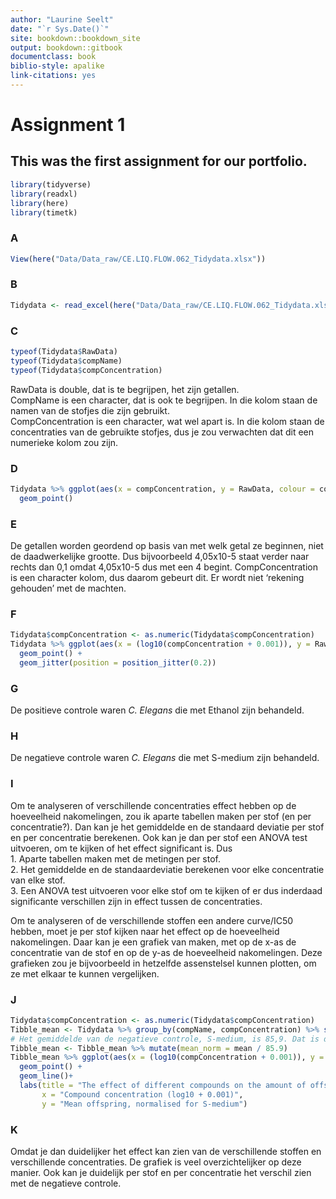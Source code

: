 ```yaml
---
author: "Laurine Seelt"
date: "`r Sys.Date()`"
site: bookdown::bookdown_site
output: bookdown::gitbook
documentclass: book
biblio-style: apalike
link-citations: yes
---
```


# Assignment 1

## This was the first assignment for our portfolio.

```r
library(tidyverse)
library(readxl)
library(here)
library(timetk)
```

### A
```r
View(here("Data/Data_raw/CE.LIQ.FLOW.062_Tidydata.xlsx"))
```

### B
```r
Tidydata <- read_excel(here("Data/Data_raw/CE.LIQ.FLOW.062_Tidydata.xlsx"))
```

### C
```r
typeof(Tidydata$RawData)
typeof(Tidydata$compName)
typeof(Tidydata$compConcentration)
```

RawData is double, dat is te begrijpen, het zijn getallen. 
<br>
CompName is een character, dat is ook te begrijpen. In die kolom staan de namen van de stofjes die zijn gebruikt.
<br>
CompConcentration is een character, wat wel apart is. In die kolom staan de concentraties van de gebruikte stofjes, dus je zou verwachten dat dit een numerieke kolom zou zijn.

### D
```r
Tidydata %>% ggplot(aes(x = compConcentration, y = RawData, colour = compName, shape = expType))+
  geom_point()
```

### E
De getallen worden geordend op basis van met welk getal ze beginnen, niet de daadwerkelijke grootte. Dus bijvoorbeeld 4,05x10-5 staat verder naar rechts dan 0,1 omdat 4,05x10-5 dus met een 4 begint. CompConcentration is een character kolom, dus daarom gebeurt dit. Er wordt niet 'rekening gehouden' met de machten.

### F
```r
Tidydata$compConcentration <- as.numeric(Tidydata$compConcentration)
Tidydata %>% ggplot(aes(x = (log10(compConcentration + 0.001)), y = RawData, colour = compName, shape = expType)) +
  geom_point() +
  geom_jitter(position = position_jitter(0.2))
```

### G
De positieve controle waren _C. Elegans_ die met Ethanol zijn behandeld.

### H
De negatieve controle waren _C. Elegans_ die met S-medium zijn behandeld.

### I
Om te analyseren of verschillende concentraties effect hebben op de hoeveelheid nakomelingen, zou ik aparte tabellen maken per stof (en per concentratie?). Dan kan je het gemiddelde en de standaard deviatie per stof en per concentratie berekenen. Ook kan je dan per stof een ANOVA test uitvoeren, om te kijken of het effect significant is.
Dus <br>
1. Aparte tabellen maken met de metingen per stof. <br>
2. Het gemiddelde en de standaardeviatie berekenen voor elke concentratie van elke stof. <br>
3. Een ANOVA test uitvoeren voor elke stof om te kijken of er dus inderdaad significante verschillen zijn in effect tussen de concentraties.

Om te analyseren of de verschillende stoffen een andere curve/IC50 hebben, moet je per stof kijken naar het effect op de hoeveelheid nakomelingen. Daar kan je een grafiek van maken, met op de x-as de concentratie van de stof en op de y-as de hoeveelheid nakomelingen. Deze grafieken zou je bijvoorbeeld in hetzelfde assenstelsel kunnen plotten, om ze met elkaar te kunnen vergelijken.

### J
```r
Tidydata$compConcentration <- as.numeric(Tidydata$compConcentration)
Tibble_mean <- Tidydata %>% group_by(compName, compConcentration) %>% summarize(mean = mean(RawData, na.rm = TRUE))
# Het gemiddelde van de negatieve controle, S-medium, is 85,9. Dat is dus de waarde waar de andere gemiddelden voor genormaliseerd moeten worden.
Tibble_mean <- Tibble_mean %>% mutate(mean_norm = mean / 85.9)
Tibble_mean %>% ggplot(aes(x = (log10(compConcentration + 0.001)), y = mean_norm, colour = compName, shape = compName)) +
  geom_point() +
  geom_line()+
  labs(title = "The effect of different compounds on the amount of offspring",
       x = "Compound concentration (log10 + 0.001)",
       y = "Mean offspring, normalised for S-medium")
```

### K
Omdat je dan duidelijker het effect kan zien van de verschillende stoffen en verschillende concentraties. De grafiek is veel overzichtelijker op deze manier. Ook kan je duidelijk per stof en per concentratie het verschil zien met de negatieve controle.